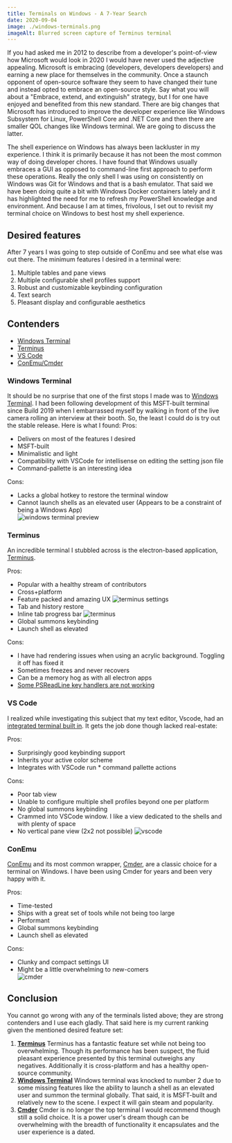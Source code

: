 ```yaml
---
title: Terminals on Windows - A 7-Year Search 
date: 2020-09-04
image: ./windows-terminals.png
imageAlt: Blurred screen capture of Terminus terminal
---
```

 
If you had asked me in 2012 to describe from a developer's point-of-view how Microsoft would look in 2020 I would have never used the adjective appealing. Microsoft is embracing (developers, developers developers) and earning a new place for themselves in the community. Once a staunch opponent of open-source software they seem to have changed their tune and instead opted to embrace an open-source style. Say what you will about a "Embrace, extend, and extinguish" strategy, but I for one have enjoyed and benefited from this new standard. There are big changes that Microsoft has introduced to improve the developer experience like Windows Subsystem for Linux, PowerShell Core and .NET Core and then there are smaller QOL changes like Windows terminal. We are going to discuss the latter. 

The shell experience on Windows has always been lackluster in my experience. I think it is primarily because it has not been the most common way of doing developer chores. I have found that Windows usually embraces a GUI as opposed to command-line first approach to perform these operations. Really the only shell I was using on consistently on Windows was Git for Windows and that is a bash emulator. That said we have been doing quite a bit with Windows Docker containers lately and it has highlighted the need for me to refresh my PowerShell knowledge and environment. And because I am at times, frivolous, I set out to revisit my terminal choice on Windows to best host my shell experience.

## Desired features
After 7 years I was going to step outside of ConEmu and see what else was out there. The minimum features I desired in a terminal were:
1. Multiple tables and pane views
1. Multiple configurable shell profiles support​
1. Robust and customizable keybinding configuration​
1. Text search
1. Pleasant display and configurable aesthetics

## Contenders
- [Windows Terminal](#windows-terminal)
- [Terminus](#terminus)
- [VS Code](#vs-code)
- [ConEmu/Cmder](#conemu)
 
### Windows Terminal
It should be no surprise that one of the first stops I made was to [Windows Terminal](https://github.com/microsoft/terminal). I had been following development of this MSFT-built terminal since Build 2019 when I embarrassed myself by walking in front of the live camera rolling an interview at their booth. So, the least I could do is try out the stable release. Here is what I found:
Pros:
+ Delivers on most of the features I desired
+ MSFT-built
+ Minimalistic and light
+ Compatibility with VSCode for intellisense on editing the setting json file
+ Command-pallette is an interesting idea

Cons:
- Lacks a global hotkey to restore the terminal window 
- Cannot launch shells as an elevated user (Appears to be a constraint of being a Windows App)      
![windows terminal preview](./windows-terminal.png)

### Terminus
An incredible terminal I stubbled across is the electron-based application, [Terminus](https://github.com/Eugeny/terminus).

Pros:
+ Popular with a healthy stream of contributors
+ Cross+platform 
+ Feature packed and amazing UX 
![terminus settings](./terminus-settings.png)
+ Tab and history restore
+ Inline tab progress bar
![terminus](./terminus.png)
+ Global summons keybinding
+ Launch shell as elevated

Cons:
- I have had rendering issues when using an acrylic background. Toggling it off has fixed it
- Sometimes freezes and never recovers
- Can be a memory hog as with all electron apps
- [Some PSReadLine key handlers are not working](https://github.com/Eugeny/terminus/issues/507)

### VS Code
I realized while investigating this subject that my text editor, Vscode, had an [integrated terminal built in](https://code.visualstudio.com/docs/editor/integrated-terminal). It gets the job done though lacked real-estate:

Pros:
+ Surprisingly good keybinding support
+ Inherits your active color scheme
+ Integrates with VSCode run * command pallette actions

Cons:
- Poor tab view
- Unable to configure multiple shell profiles beyond one per platform
- No global summons keybinding
- Crammed into VSCode window. I like a view dedicated to the shells and with plenty of space
- No vertical pane view (2x2 not possible)
![vscode](./vscode.png)




### ConEmu
[ConEmu](https://github.com/Maximus5/ConEmu) and its most common wrapper, [Cmder](https://cmder.net/), are a classic choice for a terminal on Windows. I have been using Cmder for years and been very happy with it.

Pros:
+ Time-tested
+ Ships with a great set of tools while not being too large
+ Performant
+ Global summons keybinding
+ Launch shell as elevated

Cons:
- Clunky and compact settings UI
- Might be a little overwhelming to new-comers  
![cmder](./cmder.png)

## Conclusion
You cannot go wrong with any of the terminals listed above; they are strong contenders and I use each gladly. That said here is my current ranking given the mentioned desired feature set:
1. **[Terminus](https://github.com/Eugeny/terminus)** 
Terminus has a fantastic feature set while not being too overwhelming. Though its performance has been suspect, the fluid pleasant experience presented by this terminal outweighs any negatives. Additionally it is cross-platform and has a healthy open-source community.
1. **[Windows Terminal](https://github.com/microsoft/terminal)** 
Windows terminal was knocked to number 2 due to some missing features like the ability to launch a shell as an elevated user and summon the terminal globally. That said, it is MSFT-built and relatively new to the scene. I expect it will gain steam and popularity. 
1. **[Cmder](https://cmder.net/)**
Cmder is no longer the top terminal I would recommend though still a solid choice. It is a power user's dream though can be overwhelming with the breadth of functionality it encapsulates and the user experience is a dated.